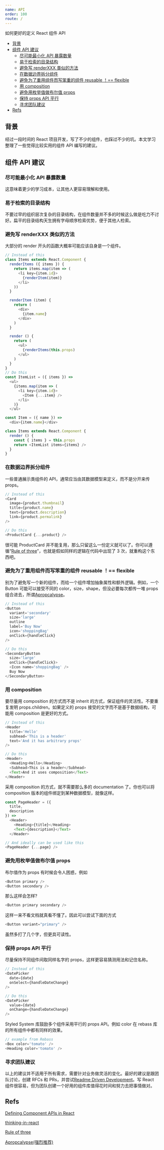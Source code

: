 ```yaml
---
name: API
order: 100
route: /
---
```


如何更好的定义 React 组件 API

-   [背景](#背景)
-   [组件 API 建议](#组件-api-建议)
    -   [尽可能最小化 API 暴露数量](#尽可能最小化-api-暴露数量)
    -   [易于检索的目录结构](#易于检索的目录结构)
    -   [避免写 renderXXX 类似的方法](#避免写-renderxxx-类似的方法)
    -   [在数据边界拆分组件](#在数据边界拆分组件)
    -   [避免为了重用组件而写笨重的组件 reusable ！== flexible](#避免为了重用组件而写笨重的组件-reusable--flexible)
    -   [用 composition](#用-composition)
    -   [避免用枚举值做布尔值 props](#避免用枚举值做布尔值-props)
    -   [保持 props API 平行](#保持-props-api-平行)
    -   [寻求团队建议](#寻求团队建议)
-   [Refs](#refs)

## 背景

经过一段时间的 React 项目开发，写了不少的组件，也踩过不少的坑。本文学习整理了一些觉得比较实用的组件 API 编写的建议。

## 组件 API 建议

### 尽可能最小化 API 暴露数量

这意味着更少的学习成本，让其他人更容易理解和使用。

### 易于检索的目录结构

不要过早的组织层次复杂的目录结构，在组件数量并不多的时候这么做是吃力不讨好。扁平的目录结构天生拥有字母顺序检索优势，便于其他人检索。

### 避免写 renderXXX 类似的方法

大部分的 render 开头的函数大概率可能应该自身是一个组件。

```typescript
// Instead of this
class Items extends React.Component {
  renderItems ({ items }) {
    return items.map(item => (
      <li key={item.id}>
        {renderItem(item)}
      </li>
    ))
  }

  renderItem (item) {
    return (
      <div>
        {item.name}
      </div>
    )
  }

  render () {
    return (
      <ul>
        {renderItems(this.props)
      </ul>
    )
  }
}
// Do this
const ItemList = ({ items }) =>
  <ul>
    {items.map(item => (
      <li key={item.id}>
        <Item {...item} />
      </li>
    )}
  </ul>

const Item = ({ name }) =>
  <div>{item.name}</div>

class Items extends React.Component {
  render () {
    const { items } = this.props
    return <ItemList items={items} />
  }
}
```

### 在数据边界拆分组件

一些普通展示类组件的 API，通常应当由其数据模型来定义，而不是分开来传 props。

```typescript
// Instead of this
<Card
  image={product.thumbnail}
  title={product.name}
  text={product.description}
  link={product.permalink}
/>

// Do this
<ProductCard {...product} />
```

很可能 ProductCard 并不能复用，那么只留这么一份定义就可以了。你可以遵循“[Rule of three](<https://en.wikipedia.org/wiki/Rule_of_three_(computer_programming)>)”，也就是假如同样的逻辑在代码中出现了 3 次，就重构这个东西吧。

### 避免为了重用组件而写笨重的组件 reusable ！== flexible

别为了避免写一个新的组件，而给一个组件增加抽象属性和额外逻辑。例如，一个 Button 可能可以接受不同的 color，size，shape，但没必要每次都传一堆 props 组合进去，所谓[Apropcalypse](https://speakerdeck.com/jenncreighton/the-how-and-why-of-flexible-react-components-289aa486-464a-4dea-b89a-6f92d0af6606)。

```typescript
// Instead of this
<Button
  variant='secondary'
  size='large'
  outline
  label='Buy Now'
  icon='shoppingBag'
  onClick={handleClick}
/>

// Do this
<SecondaryButton
  size='large'
  onClick={handleClick}>
  <Icon name='shoppingBag' />
  Buy Now
</SecondaryButton>
```

### 用 composition

要尽量用 composition 的方式而不是 inherit 的方式，保证组件的灵活性。不要重复发明 props.children。如果定义的 props 接受的文字而不是基于数据结构，可能用 composition 是更好的方式。

```typescript
// Instead of this
<Header
  title='Hello'
  subhead='This is a header'
  text='And it has arbitrary props'
/>

// Do this
<Header>
  <Heading>Hello</Heading>
  <Subhead>This is a header</Subhead>
  <Text>And it uses composition</Text>
</Header>
```

采用 composition 的方式，就不需要那么多的 documentation 了。你也可以将 composition 版本的组件绑定到某种数据模型，就像这样。

```typescript
const PageHeader = ({
  title,
  description
}) =>
  <Header>
    <Heading>{title}</Heading>
    <Text>{description}</Text>
  </Header>

// And ideally can be used like this
<PageHeader {...page} />
```

### 避免用枚举值做布尔值 props

布尔值作为 props 有时候会令人困惑，例如

```typescript
<Button primary />
<Button secondary />
```

那么这样会怎样?

```typescript
<Button primary secondary />
```

这样一来不看文档就真看不懂了。因此可以尝试下面的方式

```typescript
<Button variant="primary" />
```

虽然多打了几个字，但更具可读性。

### 保持 props API 平行

尽量保持不同组件间取同样名字的 props，这样更容易猜测用法和记住名称。

```typescript
// Instead of this
<DatePicker
  date={date}
  onSelect={handleDateChange}
/>

// Do this
<DatePicker
  value={date}
  onChange={handleDateChange}
/>

```

Styled System 库鼓励多个组件采用平行的 props API。例如 color 在 rebass 库的所有组件中都有同样的效果。

```typescript
// example from Rebass
<Box color='tomato' />
<Heading color='tomato' />

```

### 寻求团队建议

以上的建议并不适用于所有需求，需要针对业务做灵活的变化。最好的建议是跟团队讨论，创建 RFCs 和 PRs，并尝试[Readme Driven Development](https://ponyfoo.com/articles/readme-driven-development)。写 React 组件很容易，但为团队创建一个好用的组件库值得花时间和努力去把事情做对。

## Refs

[Defining Component APIs in React](https://jxnblk.com/blog/defining-component-apis-in-react/)

[thinking-in-react](https://reactjs.org/docs/thinking-in-react.html)

[Rule of three](<https://en.wikipedia.org/wiki/Rule_of_three_(computer_programming)>)

[Apropcalypse(强烈推荐)](https://speakerdeck.com/jenncreighton/the-how-and-why-of-flexible-react-components-289aa486-464a-4dea-b89a-6f92d0af6606)
